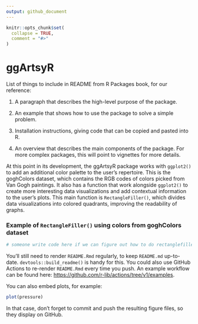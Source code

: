 ```yaml
---
output: github_document
---
```


<!-- README.md is generated from README.Rmd. Please edit that file -->

```r
knitr::opts_chunk$set(
  collapse = TRUE,
  comment = "#>"
)
```

# ggArtsyR

<!-- badges: start -->
<!-- badges: end -->

List of things to include in README from R Packages book, for our reference:

1. A paragraph that describes the high-level purpose of the package.

2. An example that shows how to use the package to solve a simple problem.

3. Installation instructions, giving code that can be copied and pasted into R.

4. An overview that describes the main components of the package. For more complex packages, this will point to vignettes for more details.

At this point in its development, the ggArtsyR package works with `ggplot2()` to add an additional color palette to the user’s repertoire. This is the goghColors dataset, which contains the RGB codes of colors picked from Van Gogh paintings. It also has a function that work alongside `ggplot2()` to create more interesting data visualizations and add contextual information to the user’s plots. This main function is `RectangleFiller()`, which divides data visualizations into colored quadrants, improving the readability of graphs. 

### Example of `RectangleFiller()` using colors from goghColors dataset


```r
# someone write code here if we can figure out how to do rectanglefiller with goghColors thatd be cool
```

You'll still need to render `README.Rmd` regularly, to keep `README.md` up-to-date. `devtools::build_readme()` is handy for this. You could also use GitHub Actions to re-render `README.Rmd` every time you push. An example workflow can be found here: <https://github.com/r-lib/actions/tree/v1/examples>.

You can also embed plots, for example:

```r
plot(pressure)
```

In that case, don't forget to commit and push the resulting figure files, so they display on GitHub.
